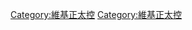 {{Userbox-2
  |border-c = #6666FF
  |border-s = 1
  |id1-c    = #6666FF
  |id1-s    = 12
  |id1-fc   = #ffffff
  |id2-c    = #ffffff
  |id2-s    = 12
  |id2-fc   = #6666FF
  |info-c   = #ffffff
  |info-s   = 12
  |info-fc  = #6666FF
  |id1      = <span lang="ja" style="white-space:nowrap">ショタ<BR>コン</span>
  |id2      = {{lang|ja|少年最高}}
  |info     = 這位用戶是[[正太控]]。
}}
<includeonly>[[Category:維基正太控]]</includeonly><noinclude>
[[Category:維基正太控]]
</noinclude>